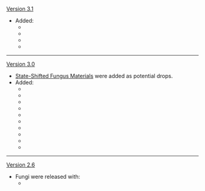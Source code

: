 {{Change History/Header}}
[[Version 3.1]]
* Added:
** {{Enemy|Floating Anemo Fungus}}
** {{Enemy|Whirling Pyro Fungus}}
** {{Enemy|Stretchy Electro Fungus}}
** {{Enemy|Grounded Geoshroom}}
----
[[Version 3.0]]
* [[State-Shifted Fungus Material]]s were added as potential drops.
* Added:
** {{Enemy|Jadeplume Terrorshroom}}
** {{Enemy|Floating Dendro Fungus}}
** {{Enemy|Whirling Electro Fungus}}
** {{Enemy|Whirling Cryo Fungus}}
** {{Enemy|Stretchy Pyro Fungus}}
** {{Enemy|Stretchy Anemo Fungus}}
** {{Enemy|Stretchy Geo Fungus}}
** {{Enemy|Grounded Hydroshroom}}
** {{Enemy|Winged Dendroshroom}}
** {{Enemy|Winged Cryoshroom}}
----
[[Version 2.6]]
* Fungi were released with:
** {{Enemy|Floating Hydro Fungus}}